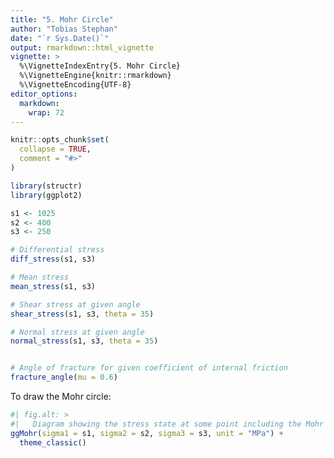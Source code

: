 ```yaml
---
title: "5. Mohr Circle"
author: "Tobias Stephan"
date: "`r Sys.Date()`"
output: rmarkdown::html_vignette
vignette: >
  %\VignetteIndexEntry{5. Mohr Circle}
  %\VignetteEngine{knitr::rmarkdown}
  %\VignetteEncoding{UTF-8}
editor_options: 
  markdown: 
    wrap: 72
---
```


```r
knitr::opts_chunk$set(
  collapse = TRUE,
  comment = "#>"
)
```

```r
library(structr)
library(ggplot2)
```

```r
s1 <- 1025
s2 <- 400
s3 <- 250

# Differential stress
diff_stress(s1, s3)

# Mean stress
mean_stress(s1, s3)

# Shear stress at given angle
shear_stress(s1, s3, theta = 35)

# Normal stress at given angle
normal_stress(s1, s3, theta = 35)


# Angle of fracture for given coefficient of internal friction
fracture_angle(mu = 0.6)
```

To draw the Mohr circle:
```r
#| fig.alt: >
#|   Diagram showing the stress state at some point including the Mohr circle
ggMohr(sigma1 = s1, sigma2 = s2, sigma3 = s3, unit = "MPa") +
  theme_classic()
```
